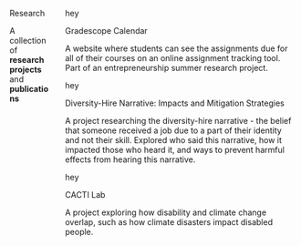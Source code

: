 ::: {.tab-body}

::::: {.columns}

:::{.column .left-col}

::: {.big-text}

Research

:::

::: {.descriptor-text}
 A collection of **research projects** and **publications**
:::

:::

:::{.column  .right-col}

::: {proj-right}

<!-- start of project container -->

::: {.project-container .p-c-research}

::: {.proj-image .research}

hey

:::

::: {.proj-title}

Gradescope Calendar


:::

::: {.proj-description}

A website where students can see the assignments due for all of their courses on an online assignment tracking tool. Part of an entrepreneurship summer research project.

:::

:::
<!-- end of project container -->

<!-- start of project container -->

::: {.project-container  .p-c-research}

::: {.proj-image .research}

hey

:::

::: {.proj-title}

Diversity-Hire Narrative: Impacts and Mitigation Strategies

:::

::: {.proj-description}

A project researching the diversity-hire narrative - the belief that someone received a job due to a part of their identity and not their skill. Explored who said this narrative, how it impacted those who heard it, and ways to prevent harmful effects from hearing this narrative. 

:::

:::
<!-- end of project container -->

<!-- start of project container -->

::: {.project-container .p-c-research}

::: {.proj-image .research}

hey

:::

::: {.proj-title}

CACTI Lab

:::

::: {.proj-description}

A project exploring how disability and climate change overlap, such as how climate disasters impact disabled people.

:::

:::
<!-- end of project container -->


:::

:::



:::::

:::